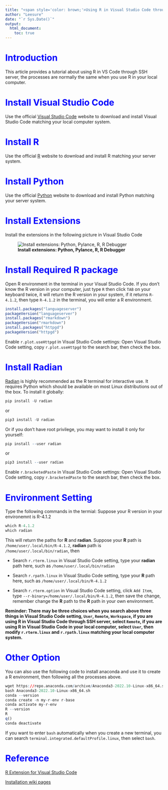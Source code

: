 ```yaml
---
title: "<span style='color: brown;'>Using R in Visual Studio Code through SSH server</span>"
author: "Leesure"
date: "`r Sys.Date()`"
output: 
  html_document:
    toc: true
---
```


# <span style="color: blue;">Introduction</span>

This article provides a tutorial about using R in VS Code through SSH server, the processes are normally the same when you use R in your local computer.

# <span style="color: blue;">Install Visual Studio Code</span>

Use the official [Visual Studio Code](https://code.visualstudio.com/) website to download and install Visual Studio Code matching your local computer system.

# <span style="color: blue;">Install R</span>

Use the official [R](https://cloud.r-project.org/) website to download and install R matching your server system.

# <span style="color: blue;">Install Python</span>

Use the official [Python](https://www.python.org/) website to download and install Python matching your server system.

# <span style="color: blue;">Install Extensions</span>

Install the extensions in the following picture in Visual Studio Code

![**Install extensions: Python, Pylance, R, R Debugger**](Extensions.png)

# <span style="color: blue;">Install Required R package</span>

Open R environment in the terminal in your Visual Studio Code. If you don't know the R version in your computer, just type `R` then click `TAB` on your keyboard twice, it will return the R version in your system, if it returns `R-4.1.2`, then type `R-4.1.2` in the terminal, you will enter a R environment.
```r
install.packages("languageserver")
packageVersion("languageserver")
install.packages("rmarkdown")
packageVersion("rmarkdown")
install.packages("httpgd")
packageVersion("httpgd")
```
Enable `r.plot.useHttpgd` in Visual Studio Code settings: Open Visual Studio Code setting, copy `r.plot.useHttpgd` to the search bar, then check the box.

# <span style="color: blue;">Install Radian</span>

[Radian](https://github.com/randy3k/radian) is highly recommended as the R terminal for interactive use. It requires Python which should be available on most Linux distributions out of the box.
To install it globally:
```r
pip install -U radian
```
or
```r
pip3 install -U radian
```
Or if you don't have root privilege, you may want to install it only for yourself:
```r
pip install --user radian
```
or
```r
pip3 install --user radian
```
Enable `r.bracketedPaste` in Visual Studio Code settings: Open Visual Studio Code setting, copy `r.bracketedPaste` to the search bar, then check the box.

# <span style="color: blue;">Environment Setting</span>

Type the following commands in the termial: Suppose your R version in your environemnt is R-4.1.2
```r
which R-4.1.2
which radian
```
This will return the paths for **R** and **radian**. Suppose your **R** path is `/home/user/.local/bin/R-4.1.2`, **radian** path is `/home/user/.local/bin/radian`, then

* Search `r.rterm.linux` in Visual Studio Code setting, type your **radian** path here, such as `/home/user/.local/bin/radian`

* Search `r.rpath.linux` in Visual Studio Code setting, type your **R** path here, such as `/home/user/.local/bin/R-4.1.2`

* Search `r.rterm.option` in Visual Studio Code setting, click `Add Item`, type `--r-binary=/home/user/.local/bin/R-4.1.2`, then save the change, remember change the **R** path to the **R** path in your own environment.

**Reminder: There may be three choices when you search above three things in Visual Studio Code setting, `User`, `Remote`, `Workspace`, if you are using R in Visual Studio Code through SSH server, select `Remote`, if you are using R in Visual Studio Code in your local computer, select `User`, then modify `r.rterm.linux` and `r.rpath.linux` matching your local computer system.**

# <span style="color: blue;">Other Option</span>

You can also use the following code to install anaconda and use it to create a R environment, then following all the processes above.
```r 
wget https://repo.anaconda.com/archive/Anaconda3-2022.10-Linux-x86_64.sh
bash Anaconda3-2022.10-Linux-x86_64.sh
conda --version
conda create -n my-r-env r-base
conda activate my-r-env
R --version
R
q()
conda deactivate
```

If you want to enter `bash` automatically when you create a new terminal, you can search `terminal.integrated.defaultProfile.linux`, then select `bash`.

# <span style="color: blue;">Reference</span>

[R Extension for Visual Studio Code](https://marketplace.visualstudio.com/items?itemName=reditorsupport.r)

[Installation wiki pages](https://github.com/REditorSupport/vscode-R)
